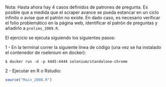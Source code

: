 Nota: Hasta ahora hay 4 casos definidos de patrones de pregunta. Es posible que a medida que el scraper avance se pueda estancar en un ciclo infinito o avise que el patrón no existe. En dado caso, es necesario verificar el folio problemático en la página web, identificar el patrón de preguntas y añadirlo a `prelims_2009.R`.

El ejercicio se ejecuta siguiendo los siguientes pasos:

1 - En la terminal correr la siguiente línea de código (una vez se ha instalado el contenedor de rselenium en docker):
```
$ docker run -d -p 4445:4444 selenium/standalone-chrome

```
2 - Ejecutar en R o Rstudio:
``` R
source("Main_2008.R")
```
